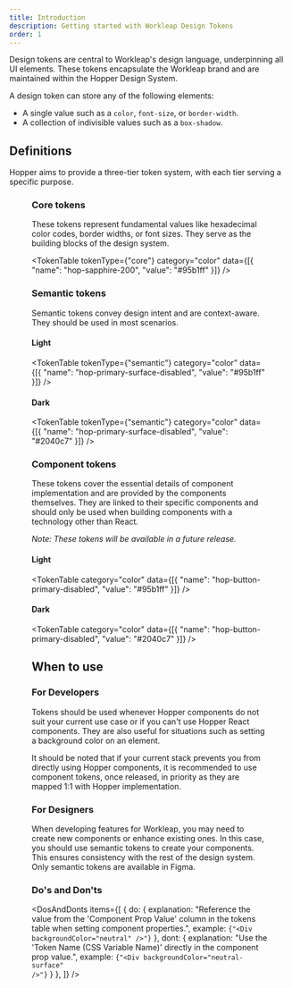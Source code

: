 ```yaml
---
title: Introduction
description: Getting started with Workleap Design Tokens
order: 1
---
```


Design tokens are central to Workleap's design language, underpinning all UI elements. These tokens encapsulate the Workleap brand and are maintained within the Hopper Design System.

A design token can store any of the following elements:

- A single value such as a `color`, `font-size`, or `border-width`.
- A collection of indivisible values such as a `box-shadow`.

## Definitions

Hopper aims to provide a three-tier token system, with each tier serving a specific purpose.

<Figure src="https://cdn.platform.workleap.com/hopper/webdoc/token-details.png" width="654" height="45" alt="Token tiers diagram" caption="A three tier token system allows a separation of concerns regarding design decisions." />

### Core tokens

These tokens represent fundamental values like hexadecimal color codes, border widths, or font sizes. They serve as the building blocks of the design system.

<TokenTable tokenType={"core"} category="color" data={[{
    "name": "hop-sapphire-200",
    "value": "#95b1ff"
}]} />

### Semantic tokens

Semantic tokens convey design intent and are context-aware. They should be used in most scenarios.

#### Light

<TokenTable tokenType={"semantic"} category="color" data={[{
    "name": "hop-primary-surface-disabled",
    "value": "#95b1ff"
}]} />

#### Dark

<TokenTable tokenType={"semantic"} category="color" data={[{
    "name": "hop-primary-surface-disabled",
    "value": "#2040c7"
}]} />

### Component tokens

These tokens cover the essential details of component implementation and are provided by the components themselves. They are linked to their specific components and should only be used when building components with a technology other than React.

_Note: These tokens will be available in a future release._

#### Light

<TokenTable category="color" data={[{
    "name": "hop-button-primary-disabled",
    "value": "#95b1ff"
}]} />

#### Dark

<TokenTable category="color" data={[{
    "name": "hop-button-primary-disabled",
    "value": "#2040c7"
}]} />

## When to use

### For Developers

Tokens should be used whenever Hopper components do not suit your current use case or if you can't use Hopper React components. They are also useful for situations such as setting a background color on an element.

It should be noted that if your current stack prevents you from directly using Hopper components, it is recommended to use component tokens, once released, in priority as they are mapped 1:1 with Hopper implementation.

### For Designers

When developing features for Workleap, you may need to create new components or enhance existing ones. In this case, you should use semantic tokens to create your components. This ensures consistency with the rest of the design system. Only semantic tokens are available in Figma.

<AI>

### Do's and Don'ts

<DosAndDonts
    items={[
        {
            do: {
                explanation: "Reference the value from the 'Component Prop Value' column in the tokens table when setting component properties.",
                example: <code>{"<Div backgroundColor=\"neutral\" />"}</code>
            },
            dont: {
                explanation: "Use the 'Token Name (CSS Variable Name)' directly in the component prop value.",
                example: <code>{"<Div backgroundColor=\"neutral-surface\" />"}</code>
            }
        },
    ]}
/>

</AI>
